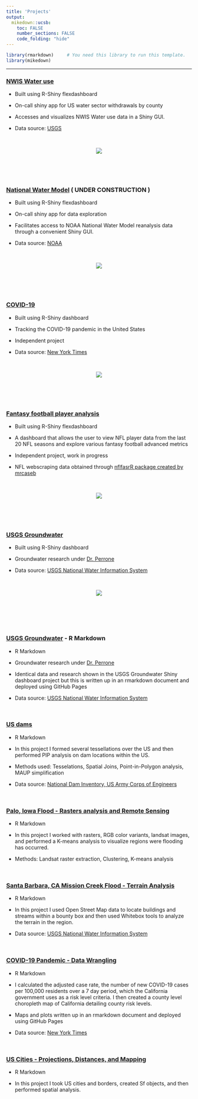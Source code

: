 ```yaml
---
title: 'Projects'
output:
  mikedown::ucsb:
    toc: FALSE
    number_sections: FALSE
    code_folding: "hide"
---
```

```r
library(rmarkdown)     # You need this library to run this template.
library(mikedown)   
```

***
### **[NWIS Water use](https://angus-watters.shinyapps.io/WaterUse/?_ga=2.243022978.1093189296.1618237032-1187783417.1609440081)**

  - Built using R-Shiny flexdashboard
  
  - On-call shiny app for US water sector withdrawals by county
  
  - Accesses and visualizes NWIS Water use data in a Shiny GUI.
  
  - Data source: [USGS](https://waterdata.usgs.gov/nwis/wu)

<br>

  <center>
![](img/water_use.png)
</center>

<br>
<br>
<br>

### **[National Water Model](https://angus-watters.shinyapps.io/nwmHistoric/)** **( UNDER CONSTRUCTION )**

  - Built using R-Shiny flexdashboard
  
  - On-call shiny app for data exploration
  
  - Facilitates access to NOAA National Water Model reanalysis data through a convenient Shiny GUI.
  
  - Data source: [NOAA](https://water.noaa.gov/about/nwm)

<br>

  <center>
![](img/nwm_shiny.png)
</center>

<br>
<br>
<br>

### **[COVID-19](https://angus-watters.shinyapps.io/covid-dashboard/)**

  - Built using R-Shiny dashboard

  - Tracking the COVID-19 pandemic in the United States
  
  - Independent project 
  
  - Data source: [New York Times](https://github.com/nytimes/covid-19-data)

<br>

  <center>
![](img/covid_dash_2.png)
</center>

<br>
<br>
<br>

### **[Fantasy football player analysis](https://angus-watters.shinyapps.io/ffball/?_ga=2.46140647.1560190175.1616704255-1187783417.1609440081)**

  - Built using R-Shiny flexdashboard

  - A dashboard that allows the user to view NFL player data from the last 20 NFL seasons and explore various fantasy football advanced metrics

  - Independent project, work in progress 
  
  - NFL webscraping data obtained through [nflfasrR package created by mrcaseb](https://github.com/mrcaseb/nflfastR)

<br>

  <center>
![](img/ffball_shiny.png)
</center>

<br>
<br>
<br>

### **[USGS Groundwater](https://angus-watters.shinyapps.io/groundwater-dash/)**

  - Built using R-Shiny dashboard
  
  - Groundwater research under [Dr. Perrone](https://www.es.ucsb.edu/debra-perrone)
  
  - Data source: [USGS National Water Information System](https://waterdata.usgs.gov/nwis)

<br>

<center>
![](img/groundwater_shiny.png)
</center>
  
<br>  
<br>
<br>

### **[USGS Groundwater](https://anguswg-ucsb.github.io/groundwater_2/index.html) - R Markdown**

  - R Markdown

  - Groundwater research under [Dr. Perrone](https://www.es.ucsb.edu/debra-perrone)
  
  - Identical data and research shown in the USGS Groundwater Shiny dashboard project but this is written up in an rmarkdown document and deployed using GitHub Pages
  
  - Data source: [USGS National Water Information System](https://waterdata.usgs.gov/nwis)
  
<br>

### **[US dams](https://anguswg-ucsb.github.io/geog-176A-labs/lab-04.html)**

  - R Markdown

  - In this project I formed several tessellations over the US and then performed PIP analysis on dam locations within the US.
  
  - Methods used: Tesselations, Spatial Joins, Point-in-Polygon analysis, MAUP simplification

  - Data source: [National Dam Inventory, US Army Corps of Engineers](https://nid.sec.usace.army.mil/ords/f?p=105:1::::::)

<br>

### **[Palo, Iowa Flood - Rasters analysis and Remote Sensing](https://anguswg-ucsb.github.io/geog-176A-labs/lab-05.html)**

  - R Markdown

  - In this project I worked with rasters, RGB color variants, landsat images, and performed a K-means analysis to visualize regions were flooding has occurred.
  
  - Methods: Landsat raster extraction, Clustering, K-means analysis

<br>

### **[Santa Barbara, CA Mission Creek Flood - Terrain Analysis](https://anguswg-ucsb.github.io/geog-176A-labs/lab-06.html)**

  - R Markdown

  - In this project I used Open Street Map data to locate buildings and streams within a bounty box and then used Whitebox tools to analyze the terrain in the region.
  
  - Data source: [USGS National Water Information System](https://waterdata.usgs.gov/nwis)

<br> 

### **[COVID-19 Pandemic - Data Wrangling](https://anguswg-ucsb.github.io/geog-176A-labs/lab-02.html)**

  - R Markdown
  
  - I calculated the adjusted case rate, the number of new COVID-19 cases per 100,000 residents over a 7 day period, which the California government uses as a risk level criteria. I then created a county level choropleth map of California detailing county risk levels.
  
  - Maps and plots written up in an rmarkdown document and deployed using GitHub Pages
  
  - Data source: [New York Times](https://github.com/nytimes/covid-19-data)
  
<br>

### **[US Cities - Projections, Distances, and Mapping](https://anguswg-ucsb.github.io/geog-176A-labs/lab-03.html)**

  - R Markdown

  - In this project I took US cities and borders, created Sf objects, and then performed spatial analysis.

<br>






































